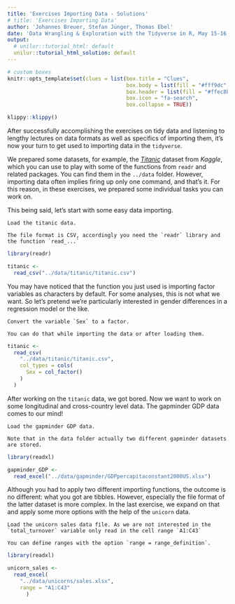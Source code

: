 ```yaml
---
title: 'Exercises Importing Data - Solutions'
# title: 'Exercises Importing Data'
author: 'Johannes Breuer, Stefan Jünger, Thomas Ebel'
date: 'Data Wrangling & Exploration with the Tidyverse in R, May 15-16, 2019'
output:
  # unilur::tutorial_html: default
  unilur::tutorial_html_solution: default
---
```


```r
# custom boxes
knitr::opts_template$set(clues = list(box.title = "Clues",
                                      box.body = list(fill = "#fff9dc", colour = "black"),
                                      box.header = list(fill = "#ffec8b", colour = "black"),
                                      box.icon = "fa-search",
                                      box.collapse = TRUE))
```

```r
klippy::klippy()
```

After successfully accomplishing the exercises on tidy data and listening to lengthy lectures on data formats as well as specifics of importing them, it's now your turn to get used to importing data in the `tidyverse`.

We prepared some datasets, for example, the [*Titanic*](https://www.kaggle.com/c/titanic/overview) dataset from *Kaggle*, which you can use to play with some of the functions from `readr` and related packages. You can find them in the `../data` folder. However, importing data often implies firing up only one command, and that's it. For this reason, in these exercises, we prepared some individual tasks you can work on.

This being said, let's start with some easy data importing.

```block
Load the titanic data.
```

```block
The file format is CSV, accordingly you need the `readr` library and the function `read_...`
```

```r
library(readr)

titanic <-
  read_csv("../data/titanic/titanic.csv")
```

You may have noticed that the function you just used is importing factor variables as characters by default. For some analyses, this is not what we want. So let's pretend we're particularly interested in gender differences in a regression model or the like.

```block
Convert the variable `Sex` to a factor.
```

```block
You can do that while importing the data or after loading them.
```

```r
titanic <-
  read_csv(
    "../data/titanic/titanic.csv",
    col_types = cols(
      Sex = col_factor()
    )
  )
```

After working on the `titanic` data, we got bored. Now we want to work on some longitudinal and cross-country level data. The gapminder GDP data comes to our mind!

```block
Load the gapminder GDP data.
```

```block
Note that in the data folder actually two different gapminder datasets are stored.
```

```r
library(readxl)

gapminder_GDP <-
  read_excel("../data/gapminder/GDPpercapitaconstant2000US.xlsx")
```

Although you had to apply two different importing functions, the outcome is no different: what you got are tibbles. However, especially the file format of the latter dataset is more complex. In the last exercise, we expand on that and apply some more options with the help of the `unicorn` data.

```block
Load the unicorn sales data file. As we are not interested in the `total_turnover` variable only read in the cell range `A1:C43`
```

```block
You can define ranges with the option `range = range_definition`.
```

```r
library(readxl)

unicorn_sales <-
  read_excel(
    "../data/unicorns/sales.xlsx",
    range = "A1:C43"
      )
```